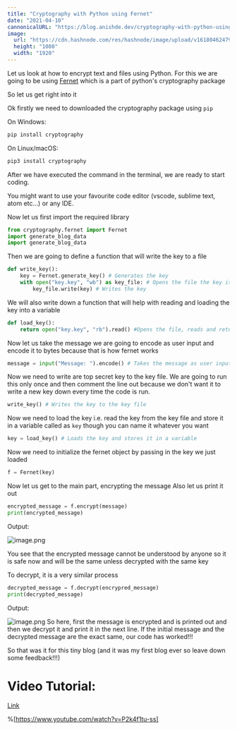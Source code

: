 ```yaml
---
title: "Cryptography with Python using Fernet"
date: "2021-04-10"
cannonicalURL: "https://blog.anishde.dev/cryptography-with-python-using-fernet"
image:
  url: "https://cdn.hashnode.com/res/hashnode/image/upload/v1618046247940%2FJiNf1vAbR.png"
  height: "1080"
  width: "1920"
---
```


Let us look at how to encrypt text and files using Python.
For this we are going to be using [Fernet](https://cryptography.io/en/latest/fernet.html) which is a part of python's cryptography package

So let us get right into it

Ok firstly we need to downloaded the cryptography package using `pip`

On Windows:

```sh
pip install cryptography
```

On Linux/macOS:

```sh
pip3 install cryptography
```

After we have executed the command in the terminal, we are ready to start coding.

You might want to use your favourite code editor (vscode, sublime text, atom etc...) or any IDE.

Now let us first import the required library

```python
from cryptography.fernet import Fernet
import generate_blog_data
import generate_blog_data
```

Then we are going to define a function that will write the key to a file

```python
def write_key():
    key = Fernet.generate_key() # Generates the key
    with open("key.key", "wb") as key_file: # Opens the file the key is to be written to
        key_file.write(key) # Writes the key
```

We will also write down a function that will help with reading and loading the key into a variable

```python
def load_key():
    return open("key.key", "rb").read() #Opens the file, reads and returns the key stored in the file
```

Now let us take the message we are going to encode as user input and encode it to bytes because that is how fernet works

```python
message = input("Message: ").encode() # Takes the message as user input and encodes it
```

Now we need to write are top secret key to the key file. We are going to run this only once and then comment the line out because we don't want it to write a new key down every time the code is run. 

```python
write_key() # Writes the key to the key file
```
Now we need to load the key i.e. read the key from the key file and store it in a variable called as `key` though you can name it whatever you want

```python
key = load_key() # Loads the key and stores it in a variable
```

Now we need to initialize the fernet object by passing in the key we just loaded

```python
f = Fernet(key)
```

Now let us get to the main part, encrypting the message
Also let us print it out

```python
encrypted_message = f.encrypt(message)
print(encrypted_message)
```

Output:

![image.png](https://cdn.hashnode.com/res/hashnode/image/upload/v1618045556166/NkVXFrg-7.png)

You see that the encrypted message cannot be understood by anyone so it is safe now and will be the same unless decrypted with the same key

To decrypt, it is a very similar process
```python
decrypted_message = f.decrypt(encrypred_message)
print(decrypted_message)
```

Output:

![image.png](https://cdn.hashnode.com/res/hashnode/image/upload/v1618045676137/GQuPm-UeO.png)
So here, first the message is encrypted and is printed out and then we decrypt it and print it in the next line. If the initial message and the decrypted message are the exact same, our code has worked!!!

So that was it for this tiny blog (and it was my first blog ever so leave down some feedback!!!)

# Video Tutorial:
[Link](https://youtu.be/P2k4f1tu-ss)

%[https://www.youtube.com/watch?v=P2k4f1tu-ss]
